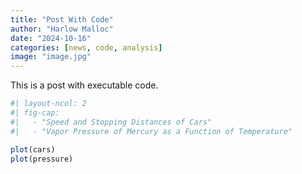 ```yaml
---
title: "Post With Code"
author: "Harlow Malloc"
date: "2024-10-16"
categories: [news, code, analysis]
image: "image.jpg"
---
```


This is a post with executable code.

```r
#| layout-ncol: 2
#| fig-cap: 
#|   - "Speed and Stopping Distances of Cars"
#|   - "Vapor Pressure of Mercury as a Function of Temperature"

plot(cars)
plot(pressure)
```